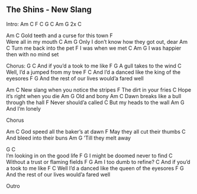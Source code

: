 ## The Shins - New Slang



Intro: Am C F C G C Am G 2x C

Am               C
Gold teeth and a curse for this town 
F              
Were all in my mouth
     C                         Am   G
Only I don't know how they got out, dear
Am             C
Turn me back into the pet 
F
I was when we met
C                          Am   G
I was happier then with no mind set

Chorus:
G                      C
And if you'd a took to me like
  F                 G
A gull takes to the wind
                        C
Well, I'd a jumped from my tree
    F                     C
And I'd a danced like the king of the eyesores
F                                 G
And the rest of our lives would'a fared well


Am                 C
New slang when you notice the stripes
F
The dirt in your fries
     C
Hope it's right when you die
Am      G
Old and bony
Am                 C
Dawn breaks like a bull through the hall
F
Never should'a called
    C
But my heads to the wall
        Am  G
And I'm lonely

Chorus


Am                C
God speed all the baker's at dawn
F
May they all cut their thumbs
    C
And bleed into their buns 
           Am   G
'Till they melt away


G                     C    
I'm looking in on the good life
           F               G
I might be doomed never to find
                           C
Without a trust or flaming fields 
         F       G
Am I too dumb to refine?
                       C
And if you'd a took to me like 
     F                     C
Well I'd a danced like the queen of the eyesores 
F                                 G
And the rest of our lives would'a fared well

Outro


